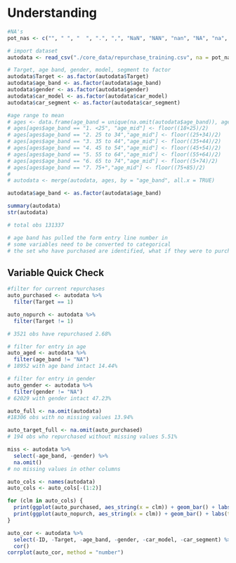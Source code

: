 # Understanding

```r
#NA's
pot_nas <- c("", " ", "  ", ".", ",", "NaN", "NAN", "nan", "NA", "na", "N/A", "n/a", "NULL", "Null", "null")

# import dataset
autodata <- read_csv("./core_data/repurchase_training.csv", na = pot_nas)

# Target, age band, gender, model, segment to factor
autodata$Target <- as.factor(autodata$Target)
autodata$age_band <- as.factor(autodata$age_band)
autodata$gender <- as.factor(autodata$gender)
autodata$car_model <- as.factor(autodata$car_model)
autodata$car_segment <- as.factor(autodata$car_segment)

#age range to mean
# ages <- data.frame(age_band = unique(na.omit(autodata$age_band)), age_mid = NA, stringsAsFactors = FALSE)
# ages[ages$age_band == "1. <25", "age_mid"] <- floor((18+25)/2)
# ages[ages$age_band == "2. 25 to 34","age_mid"] <- floor((25+34)/2)
# ages[ages$age_band == "3. 35 to 44","age_mid"] <- floor((35+44)/2)
# ages[ages$age_band == "4. 45 to 54","age_mid"] <- floor((45+54)/2)
# ages[ages$age_band == "5. 55 to 64","age_mid"] <- floor((55+64)/2)
# ages[ages$age_band == "6. 65 to 74","age_mid"] <- floor((5+74)/2)
# ages[ages$age_band == "7. 75+","age_mid"] <- floor((75+85)/2)
# 
# autodata <- merge(autodata, ages, by = "age_band", all.x = TRUE)

autodata$age_band <- as.factor(autodata$age_band)
```


```r
summary(autodata)
str(autodata)

# total obs 131337

# age band has pulled the form entry line number in
# some variables need to be converted to categorical
# the set who have purchased are identified, what if they were to purchase again?

```
## Variable Quick Check
```r
#filter for current repurchases
auto_purchased <- autodata %>% 
  filter(Target == 1)

auto_nopurch <- autodata %>% 
  filter(Target != 1)

# 3521 obs have repurchased 2.68%

# filter for entry in age
auto_aged <- autodata %>%
  filter(age_band != "NA")
# 18952 with age band intact 14.44%

# filter for entry in gender
auto_gender <- autodata %>% 
  filter(gender != "NA")
# 62029 with gender intact 47.23%

auto_full <- na.omit(autodata)
#18306 obs with no missing values 13.94%

auto_target_full <- na.omit(auto_purchased)
# 194 obs who repurchased without missing values 5.51%

miss <- autodata %>% 
  select(-age_band, -gender) %>% 
  na.omit()
# no missing values in other columns
```


```r
auto_cols <- names(autodata)
auto_cols <- auto_cols[-(1:2)]

for (clm in auto_cols) {
  print(ggplot(auto_purchased, aes_string(x = clm)) + geom_bar() + labs(title = paste("purchased",clm, sep = "_")))
  print(ggplot(auto_nopurch, aes_string(x = clm)) + geom_bar() + labs(title = paste("nopurchase",clm, sep = "_")))
}
```

```r
auto_cor <- autodata %>% 
  select(-ID, -Target, -age_band, -gender, -car_model, -car_segment) %>% 
  cor()
corrplot(auto_cor, method = "number")
```

